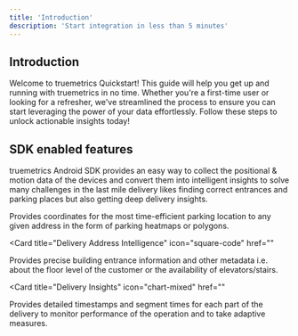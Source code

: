 ```yaml
---
title: 'Introduction'
description: 'Start integration in less than 5 minutes'
---
```


## Introduction
Welcome to truemetrics Quickstart! This guide will help you get up and running with truemetrics in no time. Whether you're a first-time user or looking for a refresher, we've streamlined the process to ensure you can start leveraging the power of your data effortlessly. Follow these steps to unlock actionable insights today!


## SDK enabled features

truemetrics Android SDK provides an easy way to collect the positional & motion data of the devices and convert them into intelligent insights to solve many challenges in the last mile delivery likes finding correct entrances and parking places but also getting deep delivery insights.
<CardGroup>

<Card title="Optimal Parking Positions" 
  icon="paintbrush" 
  href="/settings/global">
  Provides coordinates for the most time-efficient parking location to any given address in the form of parking heatmaps or polygons.
</Card>

<Card
  title="Delivery Address Intelligence"
  icon="square-code"
  href=""
>
Provides precise building entrance information and other metadata i.e. about the floor level of the customer or the availability of elevators/stairs.
</Card>

<Card
  title="Delivery Insights"
  icon="chart-mixed"
  href=""
>
  Provides detailed timestamps and segment times for each part of the delivery to monitor performance of the operation and to take adaptive measures.
</Card>


</CardGroup>
